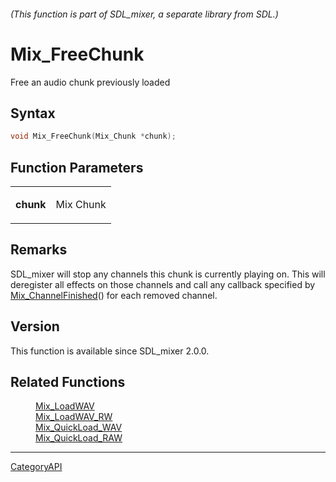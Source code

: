 ====== (This function is part of SDL_mixer, a separate library from SDL.) ======
= Mix_FreeChunk =

Free an audio chunk previously loaded 

== Syntax ==

<syntaxhighlight lang='c'>
void Mix_FreeChunk(Mix_Chunk *chunk);
</syntaxhighlight>

== Function Parameters ==

{|
|'''chunk'''
|Mix Chunk
|}

== Remarks ==

SDL_mixer will stop any channels this chunk is currently playing on. This
will deregister all effects on those channels and call any callback
specified by [[Mix_ChannelFinished]]() for each removed channel.

== Version ==

This function is available since SDL_mixer 2.0.0.

== Related Functions ==

:[[Mix_LoadWAV]]
:[[Mix_LoadWAV_RW]]
:[[Mix_QuickLoad_WAV]]
:[[Mix_QuickLoad_RAW]]

----
[[CategoryAPI]]


